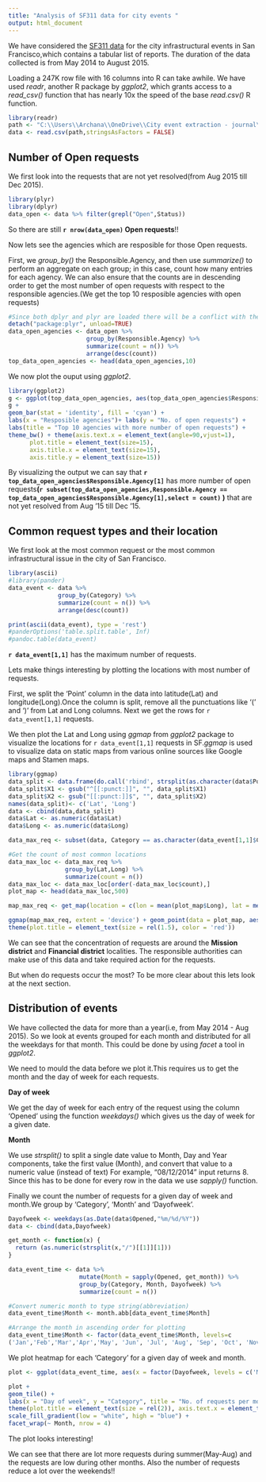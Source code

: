 ```yaml
---
title: "Analysis of SF311 data for city events "
output: html_document
---
```


We have considered the [SF311 data](https://data.sfgov.org/City-Infrastructure/Case-Data-from-San-Francisco-311-SF311-/vw6y-z8j6) for the city infrastructural events in San Francisco,which contains a tabular list of reports. The duration of the data collected is from May 2014 to August 2015.

Loading a 247K row file with 16 columns into R can take awhile. We have used *readr*, another R package by *ggplot2*, which grants access to a *read_csv()* function that has nearly 10x the speed of the base *read.csv()* R function.


```r
library(readr)
path <- "C:\\Users\\Archana\\OneDrive\\City event extraction - journal\\City event extraction - old\\311 data\\Case_Data_from_SF311.csv"
data <- read.csv(path,stringsAsFactors = FALSE)
```

## Number of Open requests

We first look into the requests that are not yet resolved(from Aug 2015 till Dec 2015).

```r
library(plyr)
library(dplyr) 
data_open <- data %>% filter(grepl("Open",Status))
```

So there are still **`r nrow(data_open)` Open requests**!!

Now lets see the agencies which are resposible for those Open requests.

First, we *group_by()* the Responsible.Agency, and then use *summarize()* to perform an aggregate on each group; in this case, count how many entries for each agency.  We can also ensure that the counts are in descending order to get the most number of open requests with respect to the responsible agencies.(We get the top 10 resposible agencies with open requests)

```r
#Since both dplyr and plyr are loaded there will be a conflict with the summarize command
detach("package:plyr", unload=TRUE)
data_open_agencies <- data_open %>% 
                      group_by(Responsible.Agency) %>% 
                      summarize(count = n()) %>% 
                      arrange(desc(count))
top_data_open_agencies <- head(data_open_agencies,10)
```

We now plot the ouput using *ggplot2*.

```r
library(ggplot2)
g <- ggplot(top_data_open_agencies, aes(top_data_open_agencies$Responsible.Agency, top_data_open_agencies$count))
g + 
geom_bar(stat = 'identity', fill = 'cyan') + 
labs(x = "Resposible agencies")+ labs(y = "No. of open requests") + 
labs(title = "Top 10 agencies with more number of open requests") + 
theme_bw() + theme(axis.text.x = element_text(angle=90,vjust=1),
      plot.title = element_text(size=15),
      axis.title.x = element_text(size=15),
      axis.title.y = element_text(size=15))
```

By visualizing the output we can say that **`r top_data_open_agencies$Responsible.Agency[1]`** has more number of open requests**(`r subset(top_data_open_agencies,Responsible.Agency == top_data_open_agencies$Responsible.Agency[1],select = count)` )** that are not yet resolved from Aug '15 till Dec '15.


## Common request types and their location


We first look at the most common request or the most common infrastructural issue in the city of San Francisco.

```r
library(ascii)
#library(pander)
data_event <- data %>%
              group_by(Category) %>% 
              summarize(count = n()) %>% 
              arrange(desc(count))

print(ascii(data_event), type = 'rest')
#panderOptions('table.split.table', Inf)
#pandoc.table(data_event)

```

**`r data_event[1,1]`** has the maximum number of requests.

Lets make things interesting by plotting the locations with most number of requests.

First, we split the 'Point' column in the data into latitude(Lat) and longitude(Long).Once the column is split, remove all the punctuations like '(' and ')' from Lat and Long columns.
Next we get the rows for `r data_event[1,1]` requests.

We then plot the Lat and Long using *ggmap* from *ggplot2* package to visualize the locations for `r data_event[1,1]` requests in SF.*ggmap* is used to visualize data on static maps from various online sources like Google maps and Stamen maps.


```r
library(ggmap)
data_split <- data.frame(do.call('rbind', strsplit(as.character(data$Point),',',fixed=TRUE)))
data_split$X1 <- gsub("^[[:punct:]]", "", data_split$X1)
data_split$X2 <- gsub("[[:punct:]]$", "", data_split$X2)
names(data_split)<- c('Lat', 'Long')
data <- cbind(data,data_split)
data$Lat <- as.numeric(data$Lat)
data$Long <- as.numeric(data$Long)

data_max_req <- subset(data, Category == as.character(data_event[1,1]$Category))

#Get the count of most common locations
data_max_loc <- data_max_req %>%
                group_by(Lat,Long) %>%
                summarize(count = n())
data_max_loc <- data_max_loc[order(-data_max_loc$count),]
plot_map <- head(data_max_loc,500)

map_max_req <- get_map(location = c(lon = mean(plot_map$Long), lat = mean(plot_map$Lat)), zoom = 13, maptype = "roadmap", scale = 2)

ggmap(map_max_req, extent = 'device') + geom_point(data = plot_map, aes(x = Long, y = Lat, fill = "red", alpha = 0.8), size = 2, shape = 21) + guides(fill=FALSE, alpha=FALSE, size=FALSE) + ggtitle("Locations in SF with most number of requests")+
theme(plot.title = element_text(size = rel(1.5), color = 'red'))

```

We can see that the concentration of requests are around the **Mission district** and **Financial district** localities. The responsible authorities can make use of this data and take required action for the requests.

But when do requests occur the most? To be more clear about this lets look at the next section.

## Distribution of events


We have collected the data for more than a year(i.e, from May 2014 - Aug 2015). So we look at events grouped for each month and distributed for all the weekdays for that month. This could be done by using *facet* a tool in *ggplot2*.

We need to mould the data before we plot it.This requires us to get the month and the day of week for each requests.

**Day of week**

We get the day of week for each entry of the request using the column 'Opened' using the function *weekdays()* which gives us the day of week for a given date. 

**Month**

We use *strsplit()* to split a single date value to Month, Day and Year components, take the first value (Month), and convert that value to a numeric value (instead of text) For example, "08/12/2014" input returns 8. Since this has to be done for every row in the data we use *sapply()* function.

Finally we count the number of requests for a given day of week and month.We group by 'Category', 'Month' and 'Dayofweek'.


```r
Dayofweek <- weekdays(as.Date(data$Opened,"%m/%d/%Y"))
data <- cbind(data,Dayofweek)

get_month <- function(x) {
  return (as.numeric(strsplit(x,"/")[[1]][1]))
}

data_event_time <- data %>%
                    mutate(Month = sapply(Opened, get_month)) %>%
                    group_by(Category, Month, Dayofweek) %>%
                    summarize(count = n())

#Convert numeric month to type string(abbreviation)
data_event_time$Month <- month.abb[data_event_time$Month]

#Arrange the month in ascending order for plotting
data_event_time$Month <- factor(data_event_time$Month, levels=c
('Jan','Feb','Mar','Apr','May', 'Jun', 'Jul', 'Aug', 'Sep', 'Oct', 'Nov', 'Dec'))
```

We plot heatmap for each 'Category' for a given day of week and month.


```r

plot <- ggplot(data_event_time, aes(x = factor(Dayofweek, levels = c('Monday','Tuesday', 'Wednesday', 'Thursday', 'Friday','Saturday', 'Sunday')), y = Category, fill = count)) 

plot + 
geom_tile() + 
labs(x = "Day of week", y = "Category", title = "No. of requests per month") +
theme(plot.title = element_text(size = rel(2)), axis.text.x = element_text(angle=90, vjust = 0.6, size = 8), axis.title.x = element_text(size = rel(1.5)), axis.title.y = element_text(size = rel(1.5))) +
scale_fill_gradient(low = "white", high = "blue") + 
facet_wrap(~ Month, nrow = 4)
```


The plot looks interesting!

We can see that there are lot more requests during summer(May-Aug) and the requests are low during other months.
Also the number of requests reduce a lot over the weekends!!


